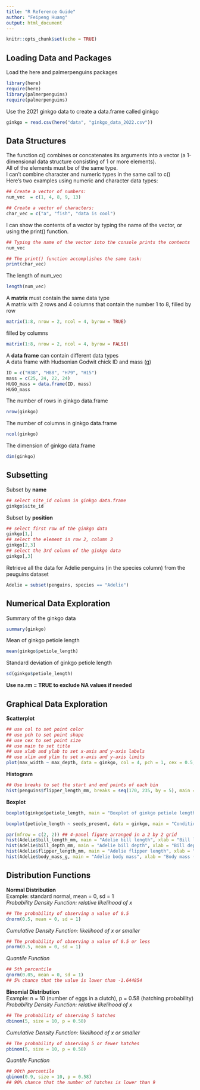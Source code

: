 ```yaml
---
title: "R Reference Guide"
author: "Feipeng Huang"
output: html_document
---
```


```r
knitr::opts_chunk$set(echo = TRUE)
```

## Loading Data and Packages
Load the here and palmerpenguins packages
```R
library(here)
require(here)
library(palmerpenguins)
require(palmerpenguins)
```
Use the 2021 ginkgo data to create a data.frame called ginkgo
```R
ginkgo = read.csv(here("data", "ginkgo_data_2022.csv"))
```
## Data Structures
The function c() combines or concatenates its arguments into a vector (a 1-dimensional data structure consisting of 1 or more elements).  
All of the elements must be of the same type.  
I can’t combine character and numeric types in the same call to c()  
Here’s two examples using numeric and character data types:  
```R
## Create a vector of numbers:
num_vec  = c(1, 4, 8, 9, 13)
```
```R
## Create a vector of characters:
char_vec = c("a", "fish", "data is cool")
```
I can show the contents of a vector by typing the name of the vector, or using the print() function.
```R
## Typing the name of the vector into the console prints the contents
num_vec
```
```R
## The print() function accomplishes the same task:
print(char_vec)
```
The length of num_vec
```R
length(num_vec)
```
A **matrix** must contain the same data type  
A matrix with 2 rows and 4 columns that contain the number 1 to 8, filled by row
```R
matrix(1:8, nrow = 2, ncol = 4, byrow = TRUE)
```
filled by columns  
```R
matrix(1:8, nrow = 2, ncol = 4, byrow = FALSE)
```
A **data frame** can contain different data types  
A data frame with Hudsonian Godwit chick ID and mass (g)
```R
ID = c("H38", "H88", "H79", "H15")
mass = c(25, 24, 22, 24)
HUGO_mass = data.frame(ID, mass)
HUGO_mass
```
The number of rows in ginkgo data.frame
```R
nrow(ginkgo)
```
The number of columns in ginkgo data.frame
```R
ncol(ginkgo)
```
The dimension of ginkgo data.frame
```R
dim(ginkgo)
```
## Subsetting
Subset by **name**
```R
## select site_id column in ginkgo data.frame
ginkgo$site_id
```
Subset by **position**
```R
## select first row of the ginkgo data
ginkgo[1,]
## select the element in row 2, column 3
ginkgo[2,3]
## select the 3rd column of the ginkgo data
ginkgo[,3]
```
Retrieve all the data for Adelie penguins (in the species column) from the peuguins dataset
```R
Adelie = subset(penguins, species == "Adelie")
```
## Numerical Data Exploration
Summary of the ginkgo data
```R
summary(ginkgo)
```
Mean of ginkgo petiole length
```R
mean(ginkgo$petiole_length)
```
Standard deviation of ginkgo petiole length
```R
sd(ginkgo$petiole_length)
```
**Use na.rm = TRUE to exclude NA values if needed**

## Graphical Data Exploration
**Scatterplot**
```R
## use col to set point color
## use pch to set point shape
## use cex to set point size
## use main to set title
## use xlab and ylab to set x-axis and y-axis labels
## use xlim and ylim to set x-axis and y-axis limits
plot(max_width ~ max_depth, data = ginkgo, col = 4, pch = 1, cex = 0.5, main = "Scatterplot of max leaf depth (x) and max leaf width (y)", xlab = "Max leaf depth (mm)", ylab = "Max leaf width (mm)", xlim = c(20,130), ylim = c(20,150))
```

**Histogram**
```R
## Use breaks to set the start and end points of each bin
hist(penguins$flipper_length_mm, breaks = seq(170, 235, by = 5), main = "Histogram of penguin flipper lengths", xlab = "Flipper length (mm)")
```

**Boxplot**
```R
boxplot(ginkgo$petiole_length, main = "Boxplot of ginkgo petiole lengths", ylab = "Petiole length (mm)")
```
```R
boxplot(petiole_length ~ seeds_present, data = ginkgo, main = "Conditional boxplot of ginkgo petiole lengths by seed presence", xlab = "Seed presence", ylab = "Petiole length (mm)")
```
```R
par(mfrow = c(2, 2)) ## 4-panel figure arranged in a 2 by 2 grid
hist(Adelie$bill_length_mm, main = "Adelie bill length", xlab = "Bill length (mm)")
hist(Adelie$bill_depth_mm, main = "Adelie bill depth", xlab = "Bill depth (mm)")
hist(Adelie$flipper_length_mm, main = "Adelie flipper length", xlab = "Flipper length (mm)")
hist(Adelie$body_mass_g, main = "Adelie body mass", xlab = "Body mass (g)")
```

## Distribution Functions  
**Normal Distribution**  
Example: standard normal, mean = 0, sd = 1  
*Probability Density Function: relative likelihood of x*
```R
## The probability of observing a value of 0.5
dnorm(0.5, mean = 0, sd = 1)
```
*Cumulative Density Function: likelihood of x or smaller*
```R
## The probability of observing a value of 0.5 or less
pnorm(0.5, mean = 0, sd = 1)
```
*Quantile Function*
```R
## 5th percentile
qnorm(0.05, mean = 0, sd = 1)
## 5% chance that the value is lower than -1.644854
```
**Binomial Distribution**  
Example: n = 10 (number of eggs in a clutch), p = 0.58 (hatching probability)  
*Probability Density Function: relative likelihood of x*
```R
## The probability of observing 5 hatches
dbinom(5, size = 10, p = 0.58)
```
*Cumulative Density Function: likelihood of x or smaller*
```R
## The probability of observing 5 or fewer hatches
pbinom(5, size = 10, p = 0.58)
```
*Quantile Function*
```R
## 90th percentile
qbinom(0.9, size = 10, p = 0.58)
## 90% chance that the number of hatches is lower than 9
```
